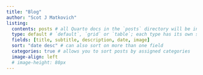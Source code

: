 ```yaml
---
title: "Blog"
author: "Scot J Matkovich"
listing: 
  contents: posts # all Quarto docs in the `posts` directory will be included on your listing page
  type: default # `default`, `grid` or `table`; each type has its own set of yaml options to include
  fields: [title, subtitle, description, date, image]
  sort: "date desc" # can also sort on more than one field
  categories: true # allows you to sort posts by assigned categories
  image-align: left
  # image-height: 80px
---
```

